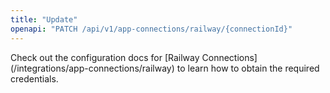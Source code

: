 ```yaml
---
title: "Update"
openapi: "PATCH /api/v1/app-connections/railway/{connectionId}"
---
```


<Note>
    Check out the configuration docs for [Railway Connections](/integrations/app-connections/railway) to learn how to obtain the required credentials.
</Note>
